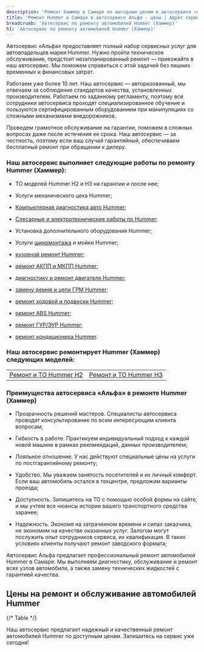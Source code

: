 ```yaml
---
description: 'Ремонт Хаммер в Самаре по выгодным ценам в автосервисе «Альфа». Приглашаем всех владельцев Hummer на техническое обслуживание!'
title: 'Ремонт Hummer в Самаре в автосервисе Альфа - цены | Адрес сервиса Хаммер'
breadcrumb: 'Автосервис по ремонту автомобилей Hummer (Хаммер)'
h1: 'Автосервис по ремонту автомобилей Hummer (Хаммер)'
---
```


<p>
	 Автосервис «Альфа» предоставляет полный набор сервисных услуг для автовладельцев марки Hummer. Нужно пройти техническое обслуживание, предстоит незапланированный ремонт — приезжайте в наш автосервис. Мы поможем справиться с этой задачей без лишних временных и финансовых затрат.
</p>
<p>
	 Работаем уже более 10 лет. Наш автосервис — авторизованный, мы отвечаем за соблюдение стандартов качества, установленных производителем. Работаем по заданному регламенту, поэтому все сотрудники автосервиса проходят специализированное обучение и пользуются сертифицированным оборудованием при манипуляциях со сложными механизмами внедорожников.
</p>
<p>
	 Проведем грамотное обслуживание на гарантии, поможем в сложных вопросах даже после истечения ее срока. Наш автосервис — за честность, поэтому если ваш случай гарантийный, обеспечиваем бесплатный ремонт при обращении к дилеру.
</p>
<h3>Наш автосервис выполняет следующие работы по ремонту Hummer (Хаммер):</h3>
<ul class="list">
		<li>
		<p>
			 ТО моделей Hummer H2 и H3 на гарантии и после нее;
		</p>
 </li>
		<li>
		<p>
			 Услуги механического цеха Hummer;
		</p>
 </li>
		<li>
		<p>
 <a href="/remont/hummer/kompyuternaya-diagnostika/">Компьютерная диагностика авто Hummer</a>;
		</p>
 </li>
		<li>
		<p>
			 <a href="/remont/hummer/diagnostika-i-ustranenie-problem-v-rabote-ehlektricheskoj-sistemy/">Слесарные и электротехнические работы по Hummer</a>;
		</p>
 </li>
		<li>
		<p>
			 Установка дополнительного оборудования Hummer;
		</p>
 </li>
		<li>
		<p>
			 Услуги <a href="/remont/hummer/shinomontazh/">шиномонтажа</a> и мойки Hummer;
		</p>
 </li>
		<li>
		<p>
 <a href="/remont/hummer/kuzovnoj-remont-i-pokraska-avtomobilya/">кузовной ремонт Hummer</a>;
		</p>
 </li>
		<li>
		<p>
 <a href="/remont/hummer/remont-akpp-i-mkpp/">ремонт АКПП и МКПП Hummer</a>;
		</p>
 </li>
		<li>
		<p>
 <a href="/remont/hummer/diagnostika-i-remont-dvigatelya/">диагностику и ремонт двигателя Hummer</a>;
		</p>
 </li>
		<li>
		<p>
 <a href="/remont/hummer/zamena-remnya-i-cepi-grm/">замену ремня и цепи ГРМ Hummer</a>;
		</p>
 </li>
		<li>
		<p>
 <a href="/remont/hummer/zamena-i-remont-hodovoj-chasti-i-podveski/">ремонт ходовой и подвески Hummer</a>;
		</p>
 </li>
		<li>
		<p>
 <a href="/remont/hummer/diagnostika-i-remont-abs/">ремонт ABS Hummer</a>;
		</p>
 </li>
		<li>
		<p>
 <a href="/remont/hummer/diagnostika-i-ustranenie-neispravnostej-v-rabote-gur-i-ehur/">ремонт ГУР/ЭУР Hummer</a>;
		</p>
 </li>
		<li>
		<p>
 <a href="/remont/hummer/diagnostika-i-remont-avtomobilnyh-kondicionerov/">ремонт кондиционера Hummer</a>.
		</p>
 </li>
	</ul>
<h3>Наш автосервис ремонтирует Hummer (Хаммер) следующих моделей:</h3>
<table>
	<tbody>
	<tr>
		<td>
 <a href="/remont/to/to_hummer_h2/">Ремонт и ТО Hummer H2</a><br />
		</td>
		<td>
 <a href="/remont/to/to_hummer_h3/">Ремонт и ТО Hummer H3</a><br />
		</td>
	</tr>
	</tbody>
	</table>
<h3>Преимущества автосервиса «Альфа» в ремонте Hummer (Хаммер)</h3>
<ul class="list">
		<li>
		<p>
			 Прозрачность решений мастеров. Специалисты автосервиса проводят консультирование по всем интересующим клиента вопросам;
		</p>
 </li>
		<li>
		<p>
			 Гибкость в работе. Практикуем индивидуальный подход к каждой новой машине в рамках рекомендаций, данных производителем;
		</p>
 </li>
		<li>
		<p>
			 Лояльное отношение. У нас действуют специальные цены на услуги по постгарантийному ремонту;
		</p>
 </li>
		<li>
		<p>
			 Удобство. Мы уважаем занятость посетителей и их личный комфорт. Если ваш автомобиль остался в техцентре, предложим варианты проезда;
		</p>
 </li>
		<li>
		<p>
			 Доступность. Запишитесь на ТО с помощью особой формы на сайте, и мы учтем все нюансы истории вашего транспортного средства заранее;
		</p>
 </li>
		<li>
		<p>
			 Надежность. Экономя на затраченном времени и силах заказчика, не экономим на качестве оказанных услуг. Залогом могут послужить опыт сотрудников сервиса, их квалификация. В таких условиях клиенты получают ремонт заводского формата;
		</p>
 </li>
	</ul>

Автосервис Альфа предлагает профессиональный ремонт автомобилей Hummer в Самаре. Мы выполняем диагностику, обслуживание и ремонт всех узлов автомобиля, а также замену технических жидкостей с гарантией качества.

<h2 class="mt-12 lg:mt-20">Цены на ремонт и обслуживание автомобилей Hummer</h2>

{/* Table */}

<RepairServices />

Наш автосервис предлагает надежный и качественный ремонт автомобилей Hummer по доступным ценам. Запишитесь на сервис уже сегодня!
